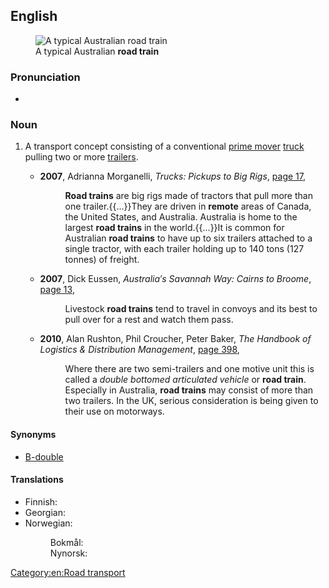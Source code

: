 ==English==
{{wikipedia}}
[[File:Road Train Australia.jpg|thumb|A typical Australian '''road train''']]

===Pronunciation===
* {{audio|en-au-road train.ogg|Audio (AU)|lang=en}}

===Noun===
{{en-noun}}

# {{lb|en|US|Australia|Canada}} A transport concept consisting of a conventional [[prime mover]] [[truck]] pulling two or more [[trailer]]s.
#* '''2007''', Adrianna Morganelli, ''Trucks: Pickups to Big Rigs'', [http://books.google.com.au/books?id=oOS2GkSUw6wC&pg=PA17&lpg=PA17&dq=%22road+train%22|%22road+trains%22+australia+-intitle:%22%22+-inauthor:%22%22&source=bl&ots=GI4x9YEmWc&sig=DHA8-qebqZ_pcZYAaMNHPbMFwzo&hl=en&sa=X&ei=_RkRUPdY5dSKB6OcgcAD&redir_esc=y#v=onepage&q=%22road%20train%22|%22road%20trains%22%20australia%20-intitle%3A%22%22%20-inauthor%3A%22%22&f=false page 17],
#*: '''Road trains''' are big rigs made of tractors that pull more than one trailer.{{...}}They are driven in '''remote''' areas of Canada, the United States, and Australia. Australia is home to the largest '''road trains''' in the world.{{...}}It is common for Australian '''road trains''' to have up to six trailers attached to a single tractor, with each trailer holding up to 140 tons (127 tonnes) of freight.
#* '''2007''', Dick Eussen, ''Australia′s Savannah Way: Cairns to Broome'', [http://books.google.com.au/books?id=saolWvBMh_MC&pg=PA13&lpg=PA13&dq=%22road+train%22|%22road+trains%22+australia+-intitle:%22%22+-inauthor:%22%22&source=bl&ots=icnsp9nKM_&sig=XHX6sHo8lwB6LNuUvnGwS_k5bC0&hl=en&sa=X&ei=_RkRUPdY5dSKB6OcgcAD&redir_esc=y#v=onepage&q=%22road%20train%22|%22road%20trains%22%20australia%20-intitle%3A%22%22%20-inauthor%3A%22%22&f=false page 13],
#*: Livestock '''road trains''' tend to travel in convoys and its{{sic}} best to pull over for a rest and watch them pass.
#* '''2010''', Alan Rushton, Phil Croucher, Peter Baker, ''The Handbook of Logistics & Distribution Management'', [http://books.google.com.au/books?id=wm2IORz6HOkC&pg=PA398&lpg=PA398&dq=%22road+train%22|%22road+trains%22+australia+-intitle:%22%22+-inauthor:%22%22&source=bl&ots=ZeXNUARgmE&sig=mqMGBCkRVXfxXP6HChdJJFxuiXY&hl=en&sa=X&ei=_RkRUPdY5dSKB6OcgcAD&redir_esc=y#v=onepage&q=%22road%20train%22|%22road%20trains%22%20australia%20-intitle%3A%22%22%20-inauthor%3A%22%22&f=false page 398],
#*: Where there are two semi-trailers and one motive unit this is called a ''double bottomed articulated vehicle'' or '''road train'''. Especially in Australia, '''road trains''' may consist of more than two trailers. In the UK, serious consideration is being given to their use on motorways.

====Synonyms====
* [[B-double]] {{qualifier|Australia}}

====Translations====
{{trans-top|transport concept}}
* Finnish: {{t|fi|maantiejuna}}
* Georgian: {{t|ka|ავტომატარებელი}}
* Norwegian:
*: Bokmål: {{t|nb|vogntog|n}}
*: Nynorsk: {{t|nn|vogntog|n}}
{{trans-mid}}
{{trans-bottom}}

[[Category:en:Road transport]]
